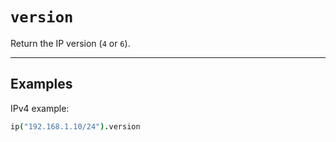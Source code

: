 # `version`

Return the IP version (`4` or `6`).

---

## Examples

IPv4 example:

```coffee
ip("192.168.1.10/24").version
```

